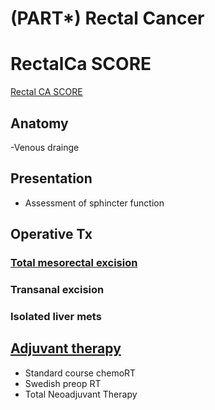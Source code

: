 # (PART\*) Rectal Cancer {.unnumbered}

# RectalCa SCORE

[Rectal CA SCORE](https://www.surgicalcore.org/modulecontent.aspx?id=130244)

## Anatomy

-Venous drainge

## Presentation

-   Assessment of sphincter function

## Operative Tx

### [Total mesorectal excision](767-rectal_surgery.html)

### Transanal excision

### Isolated liver mets

## [Adjuvant therapy](770-rectal_RT.html)

-   Standard course chemoRT
-   Swedish preop RT
-   Total Neoadjuvant Therapy

